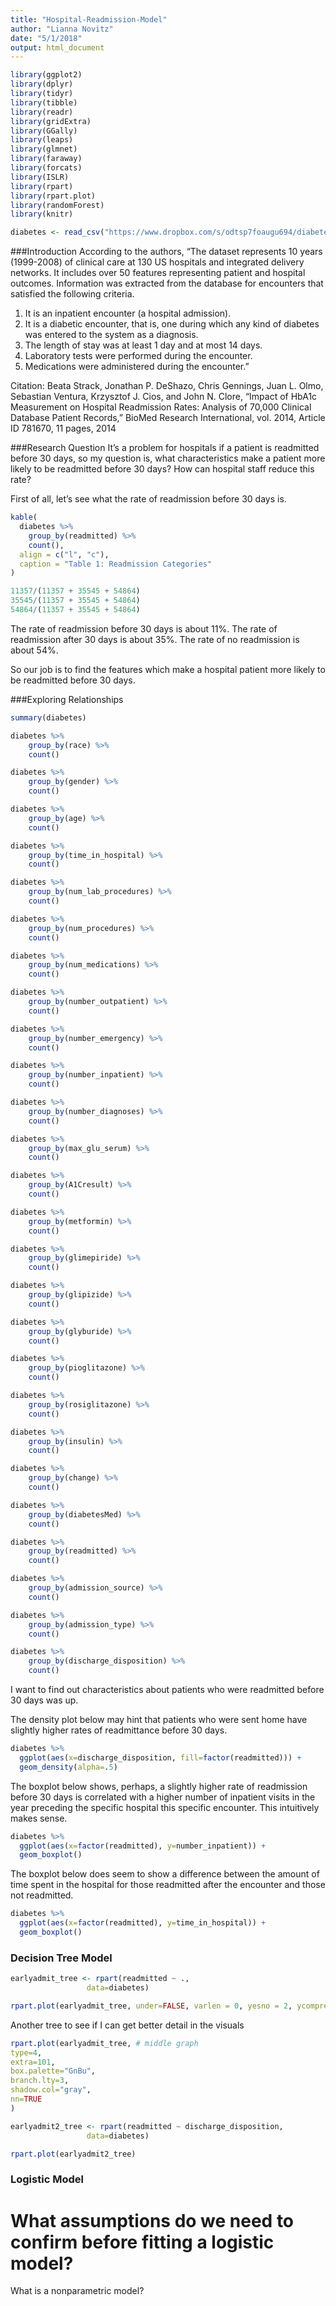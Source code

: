 ```yaml
---
title: "Hospital-Readmission-Model"
author: "Lianna Novitz"
date: "5/1/2018"
output: html_document
---
```


```r
library(ggplot2)
library(dplyr)
library(tidyr)
library(tibble)
library(readr)
library(gridExtra)
library(GGally) 
library(leaps) 
library(glmnet)
library(faraway)
library(forcats)
library(ISLR)
library(rpart)
library(rpart.plot)
library(randomForest)
library(knitr)
```

```r
diabetes <- read_csv("https://www.dropbox.com/s/odtsp7foaugu694/diabetes_data_clean.csv?dl=1")
```

###Introduction
According to the authors, “The dataset represents 10 years (1999-2008) of clinical care at 130 US hospitals and integrated delivery networks. It includes over 50 features representing patient and hospital outcomes. Information was extracted from the database for encounters that satisfied the following criteria.

1. It is an inpatient encounter (a hospital admission).
2. It is a diabetic encounter, that is, one during which any kind of diabetes was entered to the system as a diagnosis.
3. The length of stay was at least 1 day and at most 14 days.
4. Laboratory tests were performed during the encounter.
5. Medications were administered during the encounter."

Citation: Beata Strack, Jonathan P. DeShazo, Chris Gennings, Juan L. Olmo, Sebastian Ventura, Krzysztof J. Cios, and John N. Clore, “Impact of HbA1c Measurement on Hospital Readmission Rates: Analysis of 70,000 Clinical Database Patient Records,” BioMed Research International, vol. 2014, Article ID 781670, 11 pages, 2014

###Research Question
It's a problem for hospitals if a patient is readmitted before 30 days, so my question is, what characteristics make a patient more likely to be readmitted before 30 days? How can hospital staff reduce this rate?

First of all, let's see what the rate of readmission before 30 days is.

```r
kable(
  diabetes %>% 
    group_by(readmitted) %>% 
    count(),
  align = c("l", "c"),
  caption = "Table 1: Readmission Categories"
)
```
```r
11357/(11357 + 35545 + 54864)
35545/(11357 + 35545 + 54864)
54864/(11357 + 35545 + 54864)
```
The rate of readmission before 30 days is about 11%. The rate of readmission after 30 days is about 35%. The rate of no readmission is about 54%.

So our job is to find the features which make a hospital patient more likely to be readmitted before 30 days. 

###Exploring Relationships


```r
summary(diabetes)
```


```r
diabetes %>% 
    group_by(race) %>% 
    count()
```

```r
diabetes %>% 
    group_by(gender) %>% 
    count()
```

```r
diabetes %>% 
    group_by(age) %>% 
    count()
```

```r
diabetes %>% 
    group_by(time_in_hospital) %>% 
    count()
```

```r
diabetes %>% 
    group_by(num_lab_procedures) %>% 
    count()
```

```r
diabetes %>% 
    group_by(num_procedures) %>% 
    count()
```

```r
diabetes %>% 
    group_by(num_medications) %>% 
    count()
```

```r
diabetes %>% 
    group_by(number_outpatient) %>% 
    count()
```

```r
diabetes %>% 
    group_by(number_emergency) %>% 
    count()
```

```r
diabetes %>% 
    group_by(number_inpatient) %>% 
    count()
```

```r
diabetes %>% 
    group_by(number_diagnoses) %>% 
    count()
```

```r
diabetes %>% 
    group_by(max_glu_serum) %>% 
    count()
```

```r
diabetes %>% 
    group_by(A1Cresult) %>% 
    count()
```

```r
diabetes %>% 
    group_by(metformin) %>% 
    count()
```

```r
diabetes %>% 
    group_by(glimepiride) %>% 
    count()
```

```r
diabetes %>% 
    group_by(glipizide) %>% 
    count()
```

```r
diabetes %>% 
    group_by(glyburide) %>% 
    count()
```

```r
diabetes %>% 
    group_by(pioglitazone) %>% 
    count()
```

```r
diabetes %>% 
    group_by(rosiglitazone) %>% 
    count()
```

```r
diabetes %>% 
    group_by(insulin) %>% 
    count()
```

```r
diabetes %>% 
    group_by(change) %>% 
    count()
```

```r
diabetes %>% 
    group_by(diabetesMed) %>% 
    count()
```

```r
diabetes %>% 
    group_by(readmitted) %>% 
    count()
```

```r
diabetes %>% 
    group_by(admission_source) %>% 
    count()
```

```r
diabetes %>% 
    group_by(admission_type) %>% 
    count()
```

```r
diabetes %>% 
    group_by(discharge_disposition) %>% 
    count()
```
I want to find out characteristics about patients who were readmitted before 30 days was up. 

The density plot below may hint that patients who were sent home have slightly higher rates of readmittance before 30 days. 
```r
diabetes %>% 
  ggplot(aes(x=discharge_disposition, fill=factor(readmitted))) +
  geom_density(alpha=.5)
```

The boxplot below shows, perhaps, a slightly higher rate of readmission before 30 days is correlated with a higher number of inpatient visits in the year preceding the specific hospital this specific encounter. This intuitively makes sense.

```r
diabetes %>% 
  ggplot(aes(x=factor(readmitted), y=number_inpatient)) +
  geom_boxplot()
```
The boxplot below does seem to show a difference between the amount of time spent in the hospital for those readmitted after the encounter and those not readmitted.
```r
diabetes %>% 
  ggplot(aes(x=factor(readmitted), y=time_in_hospital)) +
  geom_boxplot()
```

### Decision Tree Model
```r
earlyadmit_tree <- rpart(readmitted ~ .,
                 data=diabetes)
```

```r
rpart.plot(earlyadmit_tree, under=FALSE, varlen = 0, yesno = 2, ycompress = TRUE)
```
Another tree to see if I can get better detail in the visuals
```r
rpart.plot(earlyadmit_tree, # middle graph
type=4,
extra=101, 
box.palette="GnBu",
branch.lty=3, 
shadow.col="gray", 
nn=TRUE
)
```

```r
earlyadmit2_tree <- rpart(readmitted ~ discharge_disposition,
                 data=diabetes)
```

```r
rpart.plot(earlyadmit2_tree)
```

### Logistic Model

# What assumptions do we need to confirm before fitting a logistic model?

What is a nonparametric model?
